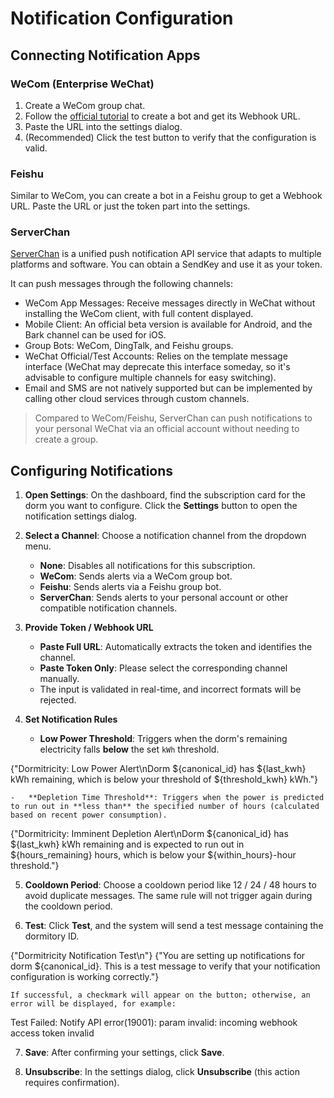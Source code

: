
# Notification Configuration

## Connecting Notification Apps

### WeCom (Enterprise WeChat)

1.  Create a WeCom group chat.
2.  Follow the [official tutorial](https://open.work.weixin.qq.com/help2/pc/14931) to create a bot and get its Webhook URL.
3.  Paste the URL into the settings dialog.
4.  (Recommended) Click the test button to verify that the configuration is valid.

### Feishu

Similar to WeCom, you can create a bot in a Feishu group to get a Webhook URL. Paste the URL or just the token part into the settings.

### ServerChan

[ServerChan](https://sct.ftqq.com/) is a unified push notification API service that adapts to multiple platforms and software. You can obtain a SendKey and use it as your token.

It can push messages through the following channels:

-   WeCom App Messages: Receive messages directly in WeChat without installing the WeCom client, with full content displayed.
-   Mobile Client: An official beta version is available for Android, and the Bark channel can be used for iOS.
-   Group Bots: WeCom, DingTalk, and Feishu groups.
-   WeChat Official/Test Accounts: Relies on the template message interface (WeChat may deprecate this interface someday, so it's advisable to configure multiple channels for easy switching).
-   Email and SMS are not natively supported but can be implemented by calling other cloud services through custom channels.

> Compared to WeCom/Feishu, ServerChan can push notifications to your personal WeChat via an official account without needing to create a group.

## Configuring Notifications

1.  **Open Settings**: On the dashboard, find the subscription card for the dorm you want to configure. Click the **Settings** <Settings className="h-4 w-4 inline-block align-middle ml-1" /> button to open the notification settings dialog.

2.  **Select a Channel**: Choose a notification channel from the dropdown menu.
    -   <InlineChannelIcon channel="none" /> **None**: Disables all notifications for this subscription.
    -   <InlineChannelIcon channel="wxwork" /> **WeCom**: Sends alerts via a WeCom group bot.
    -   <InlineChannelIcon channel="feishu" /> **Feishu**: Sends alerts via a Feishu group bot.
    -   <InlineChannelIcon channel="serverchan" /> **ServerChan**: Sends alerts to your personal account or other compatible notification channels.

3.  **Provide Token / Webhook URL**
    -   **Paste Full URL**: Automatically extracts the token and identifies the channel.
    -   **Paste Token Only**: Please select the corresponding channel manually.
    -   The input is validated in real-time, and incorrect formats will be rejected.

4.  **Set Notification Rules**
    -   **Low Power Threshold**: Triggers when the dorm's remaining electricity falls **below** the set `kWh` threshold.

<CodeBlock title="txt">{"Dormitricity: Low Power Alert\nDorm ${canonical_id} has ${last_kwh} kWh remaining, which is below your threshold of ${threshold_kwh} kWh."}</CodeBlock>

    -   **Depletion Time Threshold**: Triggers when the power is predicted to run out in **less than** the specified number of hours (calculated based on recent power consumption).

<CodeBlock title="txt">
  {"Dormitricity: Imminent Depletion Alert\nDorm ${canonical_id} has ${last_kwh} kWh remaining and is expected to run out in ${hours_remaining} hours, which is below your ${within_hours}-hour threshold."}
</CodeBlock>

5.  **Cooldown Period**: Choose a cooldown period like 12 / 24 / 48 hours to avoid duplicate messages. The same rule will not trigger again during the cooldown period.

6.  **Test**: Click **Test**, and the system will send a test message containing the dormitory ID.

<CodeBlock title="txt">
  {"Dormitricity Notification Test\n"}
  {"You are setting up notifications for dorm ${canonical_id}. This is a test message to verify that your notification configuration is working correctly."}
</CodeBlock>

    If successful, a checkmark will appear on the button; otherwise, an error will be displayed, for example:

<CodeBlock title="txt">
  Test Failed: Notify API error(19001): param invalid: incoming webhook access token invalid
</CodeBlock>

7.  **Save**: After confirming your settings, click **Save**.

8.  **Unsubscribe**: In the settings dialog, click **Unsubscribe** (this action requires confirmation).